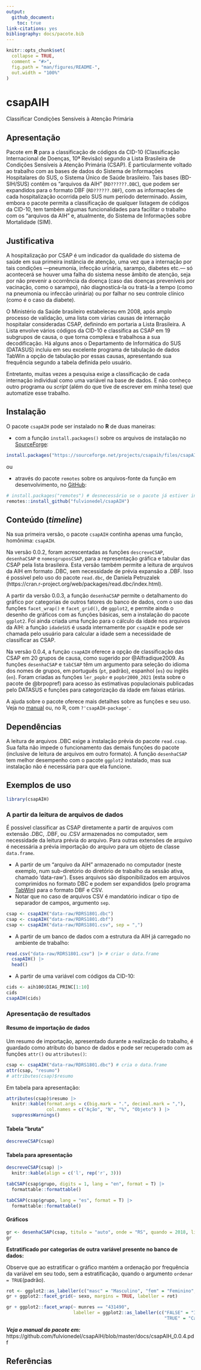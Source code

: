 ```yaml
---
output: 
  github_document:
    toc: true
link-citations: yes
bibliography: docs/pacote.bib
---
```


<!-- README.md is generated from README.Rmd. Please edit that file -->

```r
knitr::opts_chunk$set(
  collapse = TRUE,
  comment = "#>",
  fig.path = "man/figures/README-",
  out.width = "100%"
)
```

# csapAIH
Classificar Condições Sensíveis à Atenção Primária

## Apresentação

Pacote em **R** para a classificação de códigos da CID-10 (Classificação Internacional de Doenças, 10ª Revisão) segundo a Lista Brasileira de Condições Sensíveis à Atenção Primária (CSAP). É particularmente voltado ao trabalho com as bases de dados do Sistema de Informações Hospitalares do SUS, o Sistema Único de Saúde brasileiro. Tais bases (BD-SIH/SUS) contêm os "arquivos da AIH" (`RD??????.DBC`), que podem ser expandidos para o formato DBF (`RD??????.DBF`), com as informações de cada hospitalização ocorrida pelo SUS num período determinado. Assim, embora o pacote permita a classificação de qualquer listagem de códigos da CID-10, tem também algumas funcionalidades para facilitar o trabalho com os "arquivos da AIH" e, atualmente, do Sistema de Informações sobre Mortalidade (SIM).

## Justificativa

A hospitalização por CSAP é um indicador da qualidade do sistema de saúde em sua primeira instância de atenção, uma vez que a internação por tais condições ---pneumonia, infecção urinária, sarampo, diabetes etc.---  só acontecerá se houver uma falha do sistema nesse âmbito de atenção, seja por não prevenir a ocorrência da doença (caso das doenças preveníveis por vacinação, como o sarampo), não diagnosticá-la ou tratá-la a tempo (como na pneumonia ou infeccão urinária) ou por falhar no seu controle clínico (como é o caso da diabete).

O Ministério da Saúde brasileiro estabeleceu em 2008, após amplo processo de validação, uma lista com várias causas de internação hospitalar consideradas CSAP, definindo em portaria a Lista Brasileira. A Lista envolve vários códigos da CID-10 e classifica as CSAP em 19 subgrupos de causa, o que torna complexa e trabalhosa a sua decodificação. Há alguns anos o Departamento de Informática do SUS (DATASUS) incluiu em seu excelente programa de tabulação de dados TabWin a opção de tabulação por essas causas, apresentando sua frequência segundo a tabela definida pelo usuário.

Entretanto, muitas vezes a pesquisa exige a classificação de cada internação individual como uma variável na base de dados. E não conheço outro programa ou *script* (além do que tive de escrever em minha tese) que automatize esse trabalho.

## Instalação

O pacote `csapAIH` pode ser instalado no **R** de duas maneiras:
  
  * com a função `install.packages()` sobre os arquivos de instalação no [SourceForge](https://sourceforge.net/projects/csapaih/):

```r
install.packages("https://sourceforge.net/projects/csapaih/files/csapAIH_0.0.4.tar.gz/download", type = "source", repos = NULL) 
```
    
ou
  
  * através do pacote `remotes` sobre os arquivos-fonte da função em desenvolvimento, no [GitHub](https://github.com/fulvionedel):

```r
# install.packages("remotes") # desnecessário se o pacote já estiver instalado
remotes::install_github("fulvionedel/csapAIH")
```


## Conteúdo (_timeline_)

Na sua primeira versão, o pacote `csapAIH` continha apenas uma função, homônima: `csapAIH`. 

Na versão 0.0.2, foram acrescentadas as funções `descreveCSAP`, `desenhaCSAP` e `nomesgruposCSAP`, para a representação gráfica e tabular das CSAP pela lista brasileira. Esta versão também permite a leitura de arquivos da AIH em formato .DBC, sem necessidade de prévia expansão a .DBF. Isso é possível pelo uso do pacote `read.dbc`, de Daniela Petruzalek (https://cran.r-project.org/web/packages/read.dbc/index.html). 

A partir da versão 0.0.3, a função `desenhaCSAP` permite o detalhamento do gráfico por categorias de outros fatores do banco de dados, com o uso das funções `facet_wrap()` e `facet_grid()`, de `ggplot2`, e permite ainda o desenho de gráficos com as funções básicas, sem a instalação do pacote `ggplot2`. Foi ainda criada uma função para o cálculo da idade nos arquivos da AIH: a função `idadeSUS` é usada internamente por `csapAIH` e pode ser chamada pelo usuário para calcular a idade sem a necessidade de classificar as CSAP.

Na versão 0.0.4, a função `csapAIH` oferece a opção de classificação das CSAP em 20 grupos de causa, como sugerido por @Alfradique2009. As funções `desenhaCSAP` e `tabCSAP` têm um argumento para seleção do idioma dos nomes de grupos, em português (`pt`, padrão), espanhol (`es`) ou inglês (`en`). Foram criadas as funções `ler_popbr` e `popbr2000_2021` (esta sobre o pacote de @brpopref) para acesso às estimativas populacionais publicadas pelo DATASUS e funções para categorização da idade em faixas etárias.

A ajuda sobre o pacote oferece mais detalhes sobre as funções e seu uso. Veja no [manual](https://github.com/fulvionedel/csapAIH/blob/master/docs/csapAIH_0.0.4.pdf) ou, no R, com `?'csapAIH-package'`.


## Dependências

A leitura de arquivos .DBC exige a instalação prévia do pacote `read.csap`. Sua falta não impede o funcionamento das demais funções do pacote (inclusive de leitura de arquivos em outro formato). A função `desenhaCSAP` tem melhor desempenho com o pacote `ggplot2` instalado, mas sua instalação não é necessária para que ela funcione.

## Exemplos de uso

```r
library(csapAIH)
```

### A partir da leitura de arquivos de dados

É possível classificar as CSAP diretamente a partir de arquivos com extensão .DBC, .DBF, ou .CSV armazenados no computador, sem necessidade da leitura prévia do arquivo. Para outras extensões de arquivo é necessária a prévia importação do arquivo para um objeto de classe `data.frame`.

 - A partir de um "arquivo da AIH" armazenado no computador (neste exemplo, num sub-diretório do diretório de trabalho da sessão ativa, chamado 'data-raw'). Esses arquivos são disponibilizados em arquivos comprimidos no formato DBC e podem ser expandidos (pelo programa [TabWin](https://datasus.saude.gov.br/transferencia-de-arquivos/)) para o formato DBF e CSV.
 <!-- têm o nome de acordo à seguinte estrutura: "RDUFAAMM.DBC", onde "UF" é a Unidade da Federação do hospital de internação e "AA" e "MM" são, respectivamente, o ano e mês "_de referência_", isto é, de faturamento da AIH. Os arquivos são disponibilizados em formato comprimido com a extensão "DBC", na página de ["transferência de arquivos"](https://datasus.saude.gov.br/transferencia-de-arquivos/) do site do DATASUS.  -->
 - Notar que no caso de arquivos CSV é mandatório indicar o tipo de separador de campos, argumento `sep`.
  
```r
csap <- csapAIH("data-raw/RDRS1801.dbc")
csap <- csapAIH("data-raw/RDRS1801.dbf")
csap <- csapAIH("data-raw/RDRS1801.csv", sep = ",")
```

 - A partir de um banco de dados com a estrutura da AIH já carregado no ambiente de trabalho:
  
```r
read.csv("data-raw/RDRS1801.csv") |> # criar o data.frame
  csapAIH() |>
  head()
```

  
 - A partir de uma variável com códigos da CID-10:

```r
cids <- aih100$DIAG_PRINC[1:10]
cids
csapAIH(cids) 
```


### Apresentação de resultados 

#### Resumo de importação de dados

Um resumo de importação, apresentado durante a realização do trabalho, é guardado como atributo do banco de dados e pode ser recuperado com as funções `attr()` ou `attributes()`:

```r
csap <- csapAIH("data-raw/RDRS1801.dbc") # cria o data.frame
attr(csap, "resumo")
# attributes(csap)$resumo
```

Em tabela para apresentação:

```r
attributes(csap)$resumo |>
  knitr::kable(format.args = c(big.mark = ".", decimal.mark = ","), 
               col.names = c("Ação", "N", "%", "Objeto") ) |>
  suppressWarnings()
```
       
#### Tabela "bruta"

```r
descreveCSAP(csap)
```
 
#### Tabela para apresentação

```r
descreveCSAP(csap) |>
  knitr::kable(align = c('l', rep('r', 3)))
```

```r
tabCSAP(csap$grupo, digits = 1, lang = "en", format = T) |>
  formattable::formattable()

tabCSAP(csap$grupo, lang = "es", format = T) |>
  formattable::formattable()
```


#### Gráficos

```r
gr <- desenhaCSAP(csap, titulo = "auto", onde = "RS", quando = 2018, limsup = .18)
gr
```


**Estratificado por categorias de outra variável presente no banco de dados:**

Observe que ao estratificar o gráfico mantém a ordenação por frequência da variável em seu todo, sem a estratificação, quando o argumento `ordenar = TRUE`(padrão).
  
```r
rot <- ggplot2::as_labeller(c("masc" = "Masculino", "fem" = "Feminino", "(all)" = "Total"))
gr + ggplot2::facet_grid(~ sexo, margins = TRUE, labeller = rot)

gr + ggplot2::facet_wrap(~ munres == "431490", 
                         labeller = ggplot2::as_labeller(c("FALSE" = "Interior", 
                                                           "TRUE" = "Capital")))
```


***Veja o manual do pacote em:*** 
https://github.com/fulvionedel/csapAIH/blob/master/docs/csapAIH_0.0.4.pdf


<!-- badges: start -->
<!-- badges: end -->



<!-- You'll still need to render `README.Rmd` regularly, to keep `README.md` up-to-date. `devtools::build_readme()` is handy for this. You could also use GitHub Actions to re-render `README.Rmd` every time you push. An example workflow can be found here: <https://github.com/r-lib/actions/tree/v1/examples>. -->

## Referências
